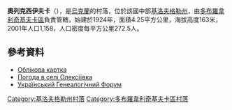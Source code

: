 {{coord|48|13|44|N|31|21|44|E|scale:100000_region:UA|display=title}}

'''奧列克西伊夫卡'''（{{lang-uk|Олексіївка}}），是[[烏克蘭|烏克蘭]]的村落，位於該國中部[[基洛夫格勒州|基洛夫格勒州]]，由[[多布羅韋利奇基夫卡區|多布羅韋利奇基夫卡區]]負責管轄，始建於1924年，面積4.25平方公里，海拔高度163米，2001年人口1,158，人口密度每平方公里272.5人。

==參考資料==
*[http://gska2.rada.gov.ua/pls/z7502/A005?rdat1=11.11.2008&rf7571=16657 Облікова картка]{{dead link|date=2017年12月 |bot=InternetArchiveBot |fix-attempted=yes }}
* [http://weather.in.ua/ua/kirovogradskaja/18813 Погода в селі Олексіївка] {{Wayback|url=http://weather.in.ua/ua/kirovogradskaja/18813 |date=20111220184138 }}
* [http://ukrgenealogy.com.ua/viewtopic.php?f=69&t=1163 Український Генеалогічний Форум] {{Wayback|url=http://ukrgenealogy.com.ua/viewtopic.php?f=69&t=1163 |date=20160811191042 }}

{{DEFAULTSORT:Олексіївка}}
[[Category:基洛夫格勒州村落|Category:基洛夫格勒州村落]]
[[Category:多布羅韋利奇基夫卡區村落|Category:多布羅韋利奇基夫卡區村落]]


{{Kirovohrad-geo-stub}}
